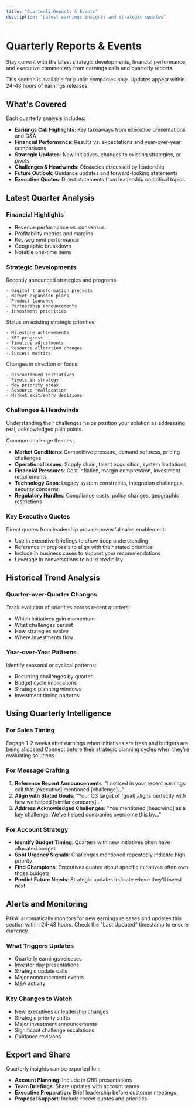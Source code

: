 ```yaml
---
title: "Quarterly Reports & Events"
description: "Latest earnings insights and strategic updates"
---
```


# Quarterly Reports & Events

Stay current with the latest strategic developments, financial performance, and executive commentary from earnings calls and quarterly reports.

<Note>
  This section is available for public companies only. Updates appear within 24-48 hours of earnings releases.
</Note>

## What's Covered

Each quarterly analysis includes:

- **Earnings Call Highlights**: Key takeaways from executive presentations and Q&A
- **Financial Performance**: Results vs. expectations and year-over-year comparisons
- **Strategic Updates**: New initiatives, changes to existing strategies, or pivots
- **Challenges & Headwinds**: Obstacles discussed by leadership
- **Future Outlook**: Guidance updates and forward-looking statements
- **Executive Quotes**: Direct statements from leadership on critical topics

## Latest Quarter Analysis

### **Financial Highlights**

- Revenue performance vs. consensus
- Profitability metrics and margins
- Key segment performance
- Geographic breakdown
- Notable one-time items

### **Strategic Developments**

<Tabs>
  <Tab title="New Initiatives">
    Recently announced strategies and programs:

    - Digital transformation projects
    - Market expansion plans
    - Product launches
    - Partnership announcements
    - Investment priorities
  </Tab>
  <Tab title="Progress Updates">
    Status on existing strategic priorities:

    - Milestone achievements
    - KPI progress
    - Timeline adjustments
    - Resource allocation changes
    - Success metrics
  </Tab>
  <Tab title="Strategic Shifts">
    Changes in direction or focus:

    - Discontinued initiatives
    - Pivots in strategy
    - New priority areas
    - Resource reallocation
    - Market exit/entry decisions
  </Tab>
</Tabs>

### **Challenges & Headwinds**

<Warning>
  Understanding their challenges helps position your solution as addressing real, acknowledged pain points.
</Warning>

Common challenge themes:

- **Market Conditions**: Competitive pressure, demand softness, pricing challenges
- **Operational Issues**: Supply chain, talent acquisition, system limitations
- **Financial Pressures**: Cost inflation, margin compression, investment requirements
- **Technology Gaps**: Legacy system constraints, integration challenges, security concerns
- **Regulatory Hurdles**: Compliance costs, policy changes, geographic restrictions

### **Key Executive Quotes**

Direct quotes from leadership provide powerful sales enablement:

- Use in executive briefings to show deep understanding
- Reference in proposals to align with their stated priorities
- Include in business cases to support your recommendations
- Leverage in conversations to build credibility

## Historical Trend Analysis

### **Quarter-over-Quarter Changes**

Track evolution of priorities across recent quarters:

- Which initiatives gain momentum
- What challenges persist
- How strategies evolve
- Where investments flow

### **Year-over-Year Patterns**

Identify seasonal or cyclical patterns:

- Recurring challenges by quarter
- Budget cycle implications
- Strategic planning windows
- Investment timing patterns

## Using Quarterly Intelligence

### **For Sales Timing**

<CardGroup cols={2}>
  <Card title="Post-Earnings Outreach" icon="phone">
    Engage 1-2 weeks after earnings when initiatives are fresh and budgets are being allocated
  </Card>
  <Card title="Pre-Planning Engagement" icon="calendar-days">
    Connect before their strategic planning cycles when they're evaluating solutions
  </Card>
</CardGroup>

### **For Message Crafting**

1. **Reference Recent Announcements**: "I noticed in your recent earnings call that [executive] mentioned [challenge]..."
2. **Align with Stated Goals**: "Your Q3 target of [goal] aligns perfectly with how we helped [similar company]..."
3. **Address Acknowledged Challenges**: "You mentioned [headwind] as a key challenge. We've helped companies overcome this by..."

### **For Account Strategy**

- **Identify Budget Timing**: Quarters with new initiatives often have allocated budget
- **Spot Urgency Signals**: Challenges mentioned repeatedly indicate high priority
- **Find Champions**: Executives quoted about specific initiatives often own those budgets
- **Predict Future Needs**: Strategic updates indicate where they'll invest next

## Alerts and Monitoring

<Info>
  PG:AI automatically monitors for new earnings releases and updates this section within 24-48 hours. Check the "Last Updated" timestamp to ensure currency.
</Info>

### **What Triggers Updates**

- Quarterly earnings releases
- Investor day presentations
- Strategic update calls
- Major announcement events
- M&A activity

### **Key Changes to Watch**

- New executives or leadership changes
- Strategic priority shifts
- Major investment announcements
- Significant challenge escalations
- Guidance revisions

## Export and Share

Quarterly insights can be exported for:

- **Account Planning**: Include in QBR presentations
- **Team Briefings**: Share updates with account teams
- **Executive Preparation**: Brief leadership before customer meetings
- **Proposal Support**: Include recent quotes and priorities
